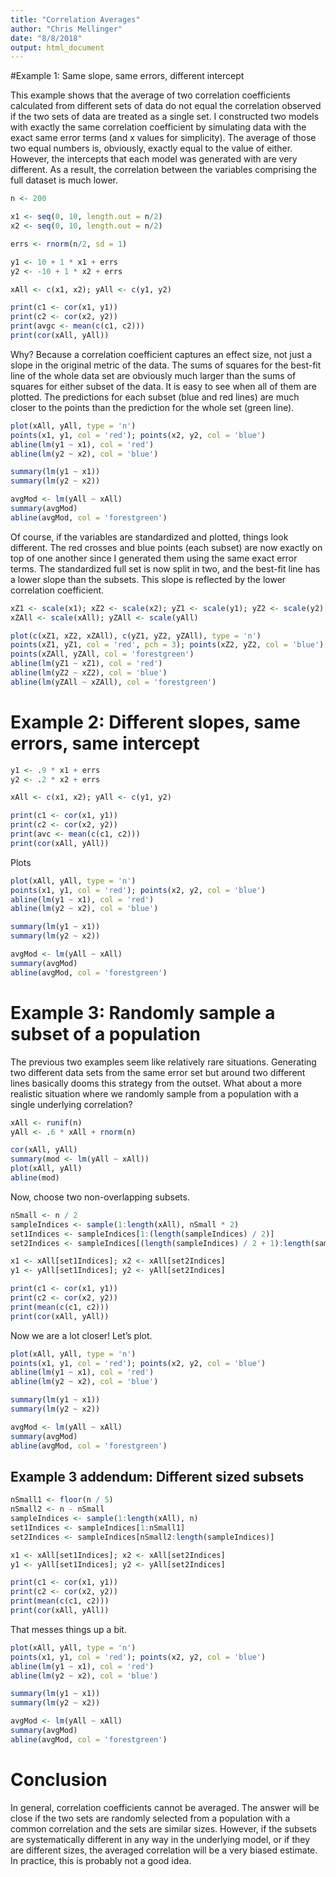 ```yaml
---
title: "Correlation Averages"
author: "Chris Mellinger"
date: "8/8/2018"
output: html_document
---
```


#Example 1: Same slope, same errors, different intercept

This example shows that the average of two correlation coefficients calculated from different sets of data do not equal the correlation observed if the two sets of data are treated as a single set. I constructed two models with exactly the same correlation coefficient by simulating data with the exact same error terms (and x values for simplicity). The average of those two equal numbers is, obviously, exactly equal to the value of either. However, the intercepts that each model was generated with are very different. As a result, the correlation between the variables comprising the full dataset is much lower.

```r
n <- 200

x1 <- seq(0, 10, length.out = n/2)
x2 <- seq(0, 10, length.out = n/2)

errs <- rnorm(n/2, sd = 1)

y1 <- 10 + 1 * x1 + errs
y2 <- -10 + 1 * x2 + errs

xAll <- c(x1, x2); yAll <- c(y1, y2)

print(c1 <- cor(x1, y1))
print(c2 <- cor(x2, y2))
print(avgc <- mean(c(c1, c2)))
print(cor(xAll, yAll))
```

Why? Because a correlation coefficient captures an effect size, not just a slope in the original metric of the data. The sums of squares for the best-fit line of the whole data set are obviously much larger than the sums of squares for either subset of the data. It is easy to see when all of them are plotted. The predictions for each subset (blue and red lines) are much closer to the points than the prediction for the whole set (green line).

```r
plot(xAll, yAll, type = 'n')
points(x1, y1, col = 'red'); points(x2, y2, col = 'blue')
abline(lm(y1 ~ x1), col = 'red')
abline(lm(y2 ~ x2), col = 'blue')

summary(lm(y1 ~ x1))
summary(lm(y2 ~ x2))

avgMod <- lm(yAll ~ xAll)
summary(avgMod)
abline(avgMod, col = 'forestgreen')
```

Of course, if the variables are standardized and plotted, things look different. The red crosses and blue points (each subset) are now exactly on top of one another since I generated them using the same exact error terms. The standardized full set is now split in two, and the best-fit line has a lower slope than the subsets. This slope is reflected by the lower correlation coefficient.

```r
xZ1 <- scale(x1); xZ2 <- scale(x2); yZ1 <- scale(y1); yZ2 <- scale(y2)
xZAll <- scale(xAll); yZAll <- scale(yAll)

plot(c(xZ1, xZ2, xZAll), c(yZ1, yZ2, yZAll), type = 'n')
points(xZ1, yZ1, col = 'red', pch = 3); points(xZ2, yZ2, col = 'blue')
points(xZAll, yZAll, col = 'forestgreen')
abline(lm(yZ1 ~ xZ1), col = 'red')
abline(lm(yZ2 ~ xZ2), col = 'blue')
abline(lm(yZAll ~ xZAll), col = 'forestgreen')
```

# Example 2: Different slopes, same errors, same intercept

```r
y1 <- .9 * x1 + errs
y2 <- .2 * x2 + errs

xAll <- c(x1, x2); yAll <- c(y1, y2)

print(c1 <- cor(x1, y1))
print(c2 <- cor(x2, y2))
print(avc <- mean(c(c1, c2)))
print(cor(xAll, yAll))
```

Plots

```r
plot(xAll, yAll, type = 'n')
points(x1, y1, col = 'red'); points(x2, y2, col = 'blue')
abline(lm(y1 ~ x1), col = 'red')
abline(lm(y2 ~ x2), col = 'blue')

summary(lm(y1 ~ x1))
summary(lm(y2 ~ x2))

avgMod <- lm(yAll ~ xAll)
summary(avgMod)
abline(avgMod, col = 'forestgreen')
```

# Example 3: Randomly sample a subset of a population

The previous two examples seem like relatively rare situations. Generating two different data sets from the same error set but around two different lines basically dooms this strategy from the outset. What about a more realistic situation where we randomly sample from a population with a single underlying correlation?

```r
xAll <- runif(n)
yAll <- .6 * xAll + rnorm(n)

cor(xAll, yAll)
summary(mod <- lm(yAll ~ xAll))
plot(xAll, yAll)
abline(mod)
```

Now, choose two non-overlapping subsets.

```r
nSmall <- n / 2
sampleIndices <- sample(1:length(xAll), nSmall * 2)
set1Indices <- sampleIndices[1:(length(sampleIndices) / 2)]
set2Indices <- sampleIndices[(length(sampleIndices) / 2 + 1):length(sampleIndices)]

x1 <- xAll[set1Indices]; x2 <- xAll[set2Indices]
y1 <- yAll[set1Indices]; y2 <- yAll[set2Indices]

print(c1 <- cor(x1, y1))
print(c2 <- cor(x2, y2))
print(mean(c(c1, c2)))
print(cor(xAll, yAll))
```

Now we are a lot closer! Let's plot.

```r
plot(xAll, yAll, type = 'n')
points(x1, y1, col = 'red'); points(x2, y2, col = 'blue')
abline(lm(y1 ~ x1), col = 'red')
abline(lm(y2 ~ x2), col = 'blue')

summary(lm(y1 ~ x1))
summary(lm(y2 ~ x2))

avgMod <- lm(yAll ~ xAll)
summary(avgMod)
abline(avgMod, col = 'forestgreen')
```

## Example 3 addendum: Different sized subsets

```r
nSmall1 <- floor(n / 5)
nSmall2 <- n - nSmall
sampleIndices <- sample(1:length(xAll), n)
set1Indices <- sampleIndices[1:nSmall1]
set2Indices <- sampleIndices[nSmall2:length(sampleIndices)]

x1 <- xAll[set1Indices]; x2 <- xAll[set2Indices]
y1 <- yAll[set1Indices]; y2 <- yAll[set2Indices]

print(c1 <- cor(x1, y1))
print(c2 <- cor(x2, y2))
print(mean(c(c1, c2)))
print(cor(xAll, yAll))
```

That messes things up a bit.

```r
plot(xAll, yAll, type = 'n')
points(x1, y1, col = 'red'); points(x2, y2, col = 'blue')
abline(lm(y1 ~ x1), col = 'red')
abline(lm(y2 ~ x2), col = 'blue')

summary(lm(y1 ~ x1))
summary(lm(y2 ~ x2))

avgMod <- lm(yAll ~ xAll)
summary(avgMod)
abline(avgMod, col = 'forestgreen')
```

# Conclusion

In general, correlation coefficients cannot be averaged. The answer will be close if the two sets are randomly selected from a population with a common correlation and the sets are similar sizes. However, if the subsets are systematically different in any way in the underlying model, or if they are different sizes, the averaged correlation will be a very biased estimate. In practice, this is probably not a good idea.
